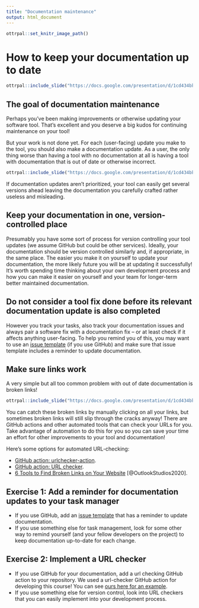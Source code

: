 ```yaml
---
title: "Documentation maintenance"
output: html_document
---
```


```r
ottrpal::set_knitr_image_path()
```

# How to keep your documentation up to date

```r
ottrpal::include_slide("https://docs.google.com/presentation/d/1cd434bkLer_CJ04GzpsZwzeEA9gjc5Ho6QimiHPbyEg/edit#slide=id.gd5f2c75a67_0_0")
```

## The goal of documentation maintenance

Perhaps you’ve been making improvements or otherwise updating your software tool. That's excellent and you deserve a big kudos for continuing maintenance on your tool!

But your work is not done yet. For each (user-facing) update you make to the tool, you should also make a documentation update. As a user, the only thing worse than having a tool with no documentation at all is having a tool with documentation that is out of date or otherwise incorrect.

```r
ottrpal::include_slide("https://docs.google.com/presentation/d/1cd434bkLer_CJ04GzpsZwzeEA9gjc5Ho6QimiHPbyEg/edit#slide=id.gd5f2c75a67_0_5")
```

If documentation updates aren't prioritized, your tool can easily get several versions ahead leaving the documentation you carefully crafted rather useless and misleading.

## Keep your documentation in one, version-controlled place

Presumably you have some sort of process for version controlling your tool updates (we assume GitHub but could be other services). Ideally, your documentation should be version controlled similarly and, if appropriate, in the same place.
The easier you make it on yourself to update your documentation, the more likely future you will be at updating it successfully! It's worth spending time thinking about your own development process and how you can make it easier on yourself and your team for longer-term better maintained documentation.

## Do not consider a tool fix done before its relevant documentation update is also completed

However you track your tasks, also track your documentation issues and always pair a software fix with a documentation fix -- or at least check if it affects anything user-facing. To help you remind you of this, you may want to use an [issue template](https://docs.github.com/en/communities/using-templates-to-encourage-useful-issues-and-pull-requests/configuring-issue-templates-for-your-repository) (if you use GitHub) and make sure that issue template includes a reminder to update documentation.

## Make sure links work

A very simple but all too common problem with out of date documentation is broken links!

```r
ottrpal::include_slide("https://docs.google.com/presentation/d/1cd434bkLer_CJ04GzpsZwzeEA9gjc5Ho6QimiHPbyEg/edit#slide=id.gd5f2c75a67_0_37")
```

You can catch these broken links by manually clicking on all your links, but sometimes broken links will still slip through the cracks anyway! There are GitHub actions and other automated tools that can check your URLs for you. Take advantage of automation to do this for you so you can save your time an effort for other improvements to your tool and documentation!

Here's some options for automated URL-checking:  

- [GitHub action: urlchecker-action](https://github.com/marketplace/actions/urlchecker-action).  
- [GitHub action: URL checker](https://github.com/marketplace/actions/url-checker).  
- [6 Tools to Find Broken Links on Your Website](https://www.outlookstudios.com/tools-to-find-broken-links-on-your-website/) [@OutlookStudios2020].  


## Exercise 1: Add a reminder for documentation updates to your task manager

- If you use GitHub, add an [issue template](https://docs.github.com/en/communities/using-templates-to-encourage-useful-issues-and-pull-requests/configuring-issue-templates-for-your-repository) that has a reminder to update documentation.  
- If you use something else for task management, look for some other way to remind yourself (and your fellow developers on the project) to keep documentation up-to-date for each change.


## Exercise 2: Implement a URL checker

- If you use GitHub for your documentation, add a url checking GitHub action to your repository.
We used a url-checker GitHub action for developing this course!
You can see [ours here for an example](https://github.com/jhudsl/Documentation_and_Usability/blob/main/.github/workflows/url-checker.yml).  
- If you use something else for version control, look into URL checkers that you can easily implement into your development process.  
  
